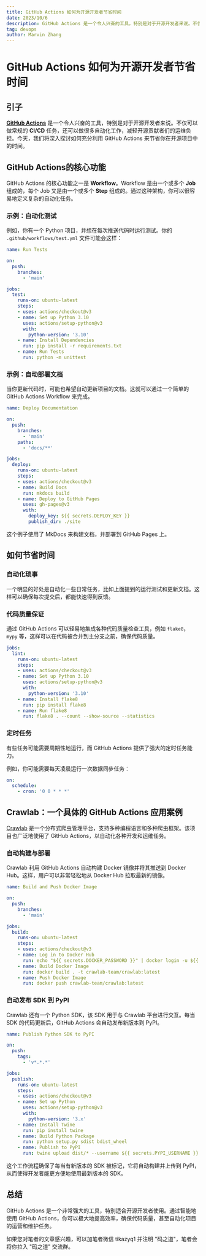 ```yaml
---
title: GitHub Actions 如何为开源开发者节省时间
date: 2023/10/6
description: GitHub Actions 是一个令人兴奋的工具，特别是对于开源开发者来说。不仅可以做常规的 CI/CD 任务，还可以做很多自动化工作，减轻开源贡献者们的运维负担。今天，我们将深入探讨如何充分利用 GitHub Actions 来节...
tag: devops
author: Marvin Zhang
---
```


# GitHub Actions 如何为开源开发者节省时间

## 引子

**[GitHub Actions](https://docs.github.com/cn/actions)** 是一个令人兴奋的工具，特别是对于开源开发者来说。不仅可以做常规的 **CI/CD** 任务，还可以做很多自动化工作，减轻开源贡献者们的运维负担。今天，我们将深入探讨如何充分利用 GitHub Actions 来节省你在开源项目中的时间。

## GitHub Actions的核心功能

GitHub Actions 的核心功能之一是 **Workflow**。Workflow 是由一个或多个 **Job** 组成的，每个 Job 又是由一个或多个 **Step** 组成的。通过这种架构，你可以很容易地定义复杂的自动化任务。

### 示例：自动化测试

例如，你有一个 Python 项目，并想在每次推送代码时运行测试。你的 `.github/workflows/test.yml` 文件可能会这样：

```yaml
name: Run Tests

on: 
  push:
    branches:
      - 'main'

jobs:
  test:
    runs-on: ubuntu-latest
    steps:
    - uses: actions/checkout@v3
    - name: Set up Python 3.10
      uses: actions/setup-python@v3
      with:
        python-version: '3.10'
    - name: Install Dependencies
      run: pip install -r requirements.txt
    - name: Run Tests
      run: python -m unittest
```

### 示例：自动部署文档

当你更新代码时，可能也希望自动更新项目的文档。这就可以通过一个简单的 GitHub Actions Workflow 来完成。

```yaml
name: Deploy Documentation

on:
  push:
    branches:
      - 'main'
    paths:
      - 'docs/**'

jobs:
  deploy:
    runs-on: ubuntu-latest
    steps:
    - uses: actions/checkout@v3
    - name: Build Docs
      run: mkdocs build
    - name: Deploy to GitHub Pages
      uses: gh-pages@v3
      with:
        deploy_key: ${{ secrets.DEPLOY_KEY }}
        publish_dir: ./site
```

这个例子使用了 MkDocs 来构建文档，并部署到 GitHub Pages 上。

## 如何节省时间

### 自动化琐事

一个明显的好处是自动化一些日常任务，比如上面提到的运行测试和更新文档。这样可以确保每次提交后，都能快速得到反馈。

### 代码质量保证

通过 GitHub Actions 可以轻易地集成各种代码质量检查工具，例如 `flake8`，`mypy` 等，这样可以在代码被合并到主分支之前，确保代码质量。

```yaml
jobs:
  lint:
    runs-on: ubuntu-latest
    steps:
    - uses: actions/checkout@v3
    - name: Set up Python 3.10
      uses: actions/setup-python@v3
      with:
        python-version: '3.10'
    - name: Install flake8
      run: pip install flake8
    - name: Run flake8
      run: flake8 . --count --show-source --statistics
```

### 定时任务

有些任务可能需要周期性地运行，而 GitHub Actions 提供了强大的定时任务能力。

例如，你可能需要每天凌晨运行一次数据同步任务：

```yaml
on:
  schedule:
    - cron: '0 0 * * *'
```

## Crawlab：一个具体的 GitHub Actions 应用案例

[Crawlab](https://github.com/crawlab-team/crawlab) 是一个分布式爬虫管理平台，支持多种编程语言和多种爬虫框架。该项目也广泛地使用了 GitHub Actions，以自动化各种开发和运维任务。

### 自动构建与部署

Crawlab 利用 GitHub Actions 自动构建 Docker 镜像并将其推送到 Docker Hub。这样，用户可以非常轻松地从 Docker Hub 拉取最新的镜像。

```yaml
name: Build and Push Docker Image

on:
  push:
    branches:
      - 'main'

jobs:
  build:
    runs-on: ubuntu-latest
    steps:
    - uses: actions/checkout@v3
    - name: Log in to Docker Hub
      run: echo "${{ secrets.DOCKER_PASSWORD }}" | docker login -u ${{ secrets.DOCKER_USERNAME }} --password-stdin
    - name: Build Docker Image
      run: docker build . -t crawlab-team/crawlab:latest
    - name: Push Docker Image
      run: docker push crawlab-team/crawlab:latest
```

### 自动发布 SDK 到 PyPI

Crawlab 还有一个 Python SDK，该 SDK 用于与 Crawlab 平台进行交互。每当 SDK 的代码更新后，GitHub Actions 会自动发布新版本到 PyPI。

```yaml
name: Publish Python SDK to PyPI

on:
  push:
    tags:
      - 'v*.*.*'

jobs:
  publish:
    runs-on: ubuntu-latest
    steps:
    - uses: actions/checkout@v3
    - name: Set up Python
      uses: actions/setup-python@v3
      with:
        python-version: '3.x'
    - name: Install Twine
      run: pip install twine
    - name: Build Python Package
      run: python setup.py sdist bdist_wheel
    - name: Publish to PyPI
      run: twine upload dist/* --username ${{ secrets.PYPI_USERNAME }} --password ${{ secrets.PYPI_PASSWORD }}
```

这个工作流程确保了每当有新版本的 SDK 被标记，它将自动构建并上传到 PyPI，从而使得开发者能更方便地使用最新版本的 SDK。

## 总结

GitHub Actions 是一个非常强大的工具，特别适合开源开发者使用。通过智能地使用 GitHub Actions，你可以极大地提高效率，确保代码质量，甚至自动化项目的运营和维护任务。

如果您对笔者的文章感兴趣，可以加笔者微信 tikazyq1 并注明 "码之道"，笔者会将你拉入 "码之道" 交流群。